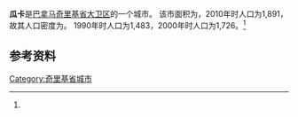 {{Infobox settlement
|name                   = 瓜卡
|native_name            = 
|settlement_type        = [[市_(巴拿马)|市]]
|image_skyline          = 
|image_caption          = 
|image_alt              = 
|pushpin_map            =
|coordinates_display    = inline,title
|coordinates_region     = PA
|subdivision_type       = 国家
|subdivision_name       = {{flag|Panama}}
|subdivision_type1      = [[巴拿马行政区划|省份]]
|subdivision_name1      = [[奇里基省|奇里基省]]
|subdivision_type2      = [[区_(巴拿马)|区]]
|subdivision_name2      = [[大卫区_(奇里基省)|大卫区]]
|leader_title           = 
|leader_name            = 
|established_title      = 设立时间
|established_date       = 
|area_land_km2          = 69.2
|area_footnotes         = <ref name=inec>[http://www.contraloria.gob.pa/inec/archivos/P3601Cuadro11.xls {{Wayback|url=http://www.contraloria.gob.pa/inec/archivos/P3601Cuadro11.xls |date=20160304030354 }} "Cuadro 11 (Superficie, población y densidad de población en la República...)" [Table 11 (Area, population, and population density in the Republic...)<nowiki>]</nowiki>] (.xls). In {{cite web|title=Resultados Finales Básicos|trans-title=Basic Final Results|url=https://www.contraloria.gob.pa/inec/publicaciones/Publicaciones.aspx?ID_SUBCATEGORIA=59&ID_PUBLICACION=360&ID_IDIOMA=1&ID_CATEGORIA=13|publisher=[[巴拿马国家统计及普查局|巴拿马国家统计及普查局]]|accessdate=May 26, 2015|language=es|archive-date=2015-07-10|archive-url=https://web.archive.org/web/20150710070123/http://www.contraloria.gob.pa/inec/Publicaciones/Publicaciones.aspx?ID_SUBCATEGORIA=59&ID_PUBLICACION=360&ID_IDIOMA=1&ID_CATEGORIA=13|dead-url=no}}</ref>
|population_as_of       = 2010
|population_total       = 1891
|population_footnotes   = <ref name=inec/>
|population_density_km2 = 27.3
|population_note        = 人口密度数据由计算得出
|timezone1              = [[北美东部时区|东部时区]]
|utc_offset1            = −5
|latd                   = 
|latm                   = 
|lats                   = 
|latNS                  = 
|longd                  = 
|longm                  = 
|longs                  = 
|longEW                 = }}

'''瓜卡'''是[[巴拿马|巴拿马]][[奇里基省|奇里基省]][[大卫区_(奇里基省)|大卫区]]的一个城市。 该市面积为{{convert|69.2|sqkm|sqmi}}，2010年时人口为1,891，故其人口密度为{{convert|27.3|PD/sqkm|PD/sqmi}}。 1990年时人口为1,483，2000年时人口为1,726。<ref name=inec/>

==参考资料==
{{reflist}}

{{Chiriquí Province}}

{{coord|8.5500|N|82.5500|W|display=title}}

[[Category:奇里基省城市|Category:奇里基省城市]]

{{Panama-geo-stub}}